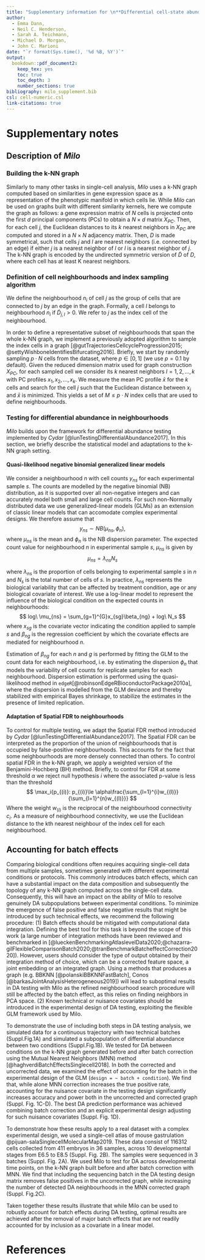 ```yaml
---
title: "Supplementary information for \n**Differential cell-state abundance testing using k-NN graphs with _Milo_**"
author: 
  - Emma Dann, 
  - Neil C. Henderson,
  - Sarah A. Teichmann,
  - Michael D. Morgan,
  - John C. Marioni
date: "`r format(Sys.time(), '%d %B, %Y')`"
output:
  bookdown::pdf_document2:
    keep_tex: yes
    toc: true
    toc_depth: 3
    number_sections: true
bibliography: milo_supplement.bib
csl: cell-numeric.csl
link-citations: true
---
```


\renewcommand{\figurename}{Supplementary Figure}

\newpage 

# Supplementary notes 

## Description of _Milo_ 

### Building the k-NN graph 

Similarly to many other tasks in single-cell analysis, _Milo_ uses a k-NN graph computed based on similarities in gene expression space as a representation of the phenotypic manifold in which cells lie. While _Milo_ can be used on graphs built with different similarity kernels, here we compute the graph as follows: a gene expression matrix of $N$ cells is projected onto the first $d$ principal components (PCs) to obtain a $N \times d$ matrix $X_{PC}$. Then, for each cell $j$, the Euclidean distances to its $k$ nearest neighbors in $X_{PC}$ are computed and stored in a $N \times N$ adjacency matrix. Then, $D$ is made symmetrical, such that cells $j$ and $l$ are nearest neighbors (i.e. connected by an edge) if either $j$ is a nearest neighbor of $l$ or $l$ is a nearest neighbor of $j$. The k-NN graph is encoded by the undirected symmetric version of $\tilde{D}$ of $D$, where each cell has at least K nearest neighbors. 

### Definition of cell neighbourhoods and index sampling algorithm 

We define the neighbourhood $n_i$ of cell $j$ as the group of cells that are connected to $j$ by an edge in the graph.
<!-- Formally,, a neighbourhood is encoded by the indices $j_n$ of the non-zero values of row $i$ in $\tilde{D}$. -->
Formally, a cell $l$ belongs to neighbourhood $n_i$ if $\tilde{D}_{j,l} > 0$. We refer to $j$ as the index cell of the neighbourhood. 

In order to define a representative subset of neighbourhoods that span the whole k-NN graph, we implement a previously adopted algorithm to sample the index cells in a graph [@gutTrajectoriesCellcycleProgression2015; @settyWishboneIdentifiesBifurcating2016]. 
Briefly, we start by randomly sampling $p \cdot N$ cells from the dataset, where $p \in [0,1]$  (we use $p = 0.1$ by default). 
Given the reduced dimension matrix used for graph construction $X_{PC}$, for each sampled cell we consider its $k$ nearest neighbors $l = 1,2,...,k$ with PC profiles ${x_1, x_2, ... , x_k}$. We measure the mean PC profile $\bar{x}$ for the $k$ cells and search for the cell $j$ such that the Euclidean distance between $x_j$ and $\bar{x}$ is minimized. This yields a set of $M \leq p \cdot N$ index cells that are used to define neighbourhoods.

### Testing for differential abundance in neighbourhoods 

_Milo_ builds upon the framework for differential abundance testing implemented by _Cydar_ [@lunTestingDifferentialAbundance2017]. In this section, we briefly describe the statistical model and adaptations to the k-NN graph setting. 

#### Quasi-likelihood negative binomial generalized linear models {-}

<!-- For neighbourhood $n$ with counts $y_{ns}$ for each sample $s$, the counts are modelled as a quasi-negative binomial distribution with mean $\mu_{ns}$ with a generalized linear model. This means that we allow for overdispersion of the counts data. -->

<!-- With a log-link GLM with G coefficients (which represent groups) the mean is -->
<!-- $$ -->
<!-- log\ \mu_{ns} = \sum_{g=1}^{G}x_{sg}\beta_{ng} + o_{ns} -->
<!-- $$ -->
<!-- Here $\beta_{ng}$ is the neighbourhood-specific value of coefficient $g$ i.e. the log-transformed average proportion of cells within a group. $x_{sg}$ specifies the group to which each sample belongs. $o_{ns}$ is the offset, representing the log-transformed total number of cells, that insures that differences in the numbers of cells between groups do not cause differences in $\beta_{ng}$. -->

We consider a neighbourhood $n$ with cell counts $y_{ns}$ for each experimental sample $s$. The counts are modelled by the negative binomial (NB) distribution, as it is supported over all non-negative integers and can accurately model both small and large cell counts. For such non-Normally distributed data we use generalized-linear models (GLMs) as an extension of classic linear models that can accomodate complex experimental designs. We therefore assume that
$$
y_{ns} \sim NB(\mu_{ns},\phi_{n}),
$$
where $\mu_{ns}$ is the mean and $\phi_{n}$ is the NB dispersion parameter. 
The expected count value for neighbourhood $n$ in experimental sample $s$, $\mu_{ns}$ is given by 
$$
\mu_{ns} = \lambda_{ns}N_s
$$

where $\lambda_{ns}$ is the proportion of cells belonging to experimental sample $s$ in $n$ and $N_s$ is the total number of cells of $s$. In practice, $\lambda_{ns}$ represents the biological variability that can be affected by treatment condition, age or any biological covariate of interest. We use a log-linear model to represent the influence of the biological condition on the expected counts in neighbourhoods:
$$
log\ \mu_{ns} = \sum_{g=1}^{G}x_{sg}\beta_{ng} + log\ N_s
$$
where $x_{sg}$ is the covariate vector indicating the condition applied to sample $s$ and $\beta_{ng}$ is the regression coefficient by which the covariate effects are mediated for neighbourhood $n$. 

Estimation of $\beta_{ng}$ for each $n$ and $g$ is performed by fitting the GLM to the count data for each neighbourhood, i.e. by estimating the dispersion $\phi_{n}$ that models the variability of cell counts for replicate samples for each neighbourhood. Dispersion estimation is performed using the quasi-likelihood method in `edgeR`[@robinsonEdgeRBioconductorPackage2010a], where the dispersion is modelled from the GLM deviance and thereby stabilized with empirical Bayes shrinkage, to stabilize the estimates in the presence of limited replication.

#### Adaptation of Spatial FDR to neighbourhoods {-}

To control for multiple testing, we adapt the Spatial FDR method introduced by $Cydar$ [@lunTestingDifferentialAbundance2017]. The Spatial FDR can be interpreted as the proportion of the union of neighbourhoods that is occupied by false-positive neighbourhoods. This accounts for the fact that some neighbourhoods are more densely connected than others. To control spatial FDR in the k-NN graph, we apply a weighted version of the Benjamini-Hochberg (BH) method. Briefly, to control for FDR at some threshold $\alpha$ we reject null hypothesis $i$ where the associated p-value is less than the threshold
$$
\max_i{p_{(i)}: p_{(i)}\le \alpha\frac{\sum_{l=1}^{i}w_{(l)}}{\sum_{l=1}^{n}w_{(l)}}}
$$
Where the weight $w_{(i)}$ is the reciprocal of the neighbourhood connectivity $c_i$. As a measure of neighbourhood connectivity, we use the Euclidean distance to the kth nearest neighbour of the index cell for each neighbourhood.

## Accounting for batch effects

Comparing biological conditions often requires acquiring single-cell data from multiple samples, sometimes generated with different experimental conditions or protocols. This commonly introduces batch effects, which can have a substantial impact on the data composition and subsequently the topology of any k-NN graph computed across the single-cell data. Consequently, this will have an impact on the ability of Milo to resolve genuinely DA subpopulations between experimental conditions. To minimize the emergence of false positive and false negative results that might be introduced by such technical effects, we recommend the following procedure: (1) Batch effects should be mitigated with computational data integration. Defining the best tool for this task is beyond the scope of this work (a large number of integration methods have been reviewed and benchmarked in [@lueckenBenchmarkingAtlaslevelData2020;@chazarra-gilFlexibleComparisonBatch2020;@tranBenchmarkBatcheffectCorrection2020]). However, users should consider the type of output obtained by their integration method of choice, which can be a corrected feature space, a joint embedding or an integrated graph. Using a methods that produces a graph (e.g. BBKNN [@polanskiBBKNNFastBatch], Conos [@barkasJointAnalysisHeterogeneous2019]) will lead to suboptimal results in DA testing with Milo as the refined neighbourhood search procedure will still be affected by the batch effect, as this relies on finding neighbors in PCA space. (2) Known technical or nuisance covariates should be introduced in the experimental design of DA testing, exploiting the flexible GLM framework used by Milo.

To demonstrate the use of including both steps in DA testing analysis, we simulated data for a continuous trajectory with two technical batches (Suppl.Fig.1A) and simulated a subpopulation of differential abundance between two conditions (Suppl.Fig.1B). We tested for DA between conditions on the k-NN graph generated before and after batch correction using the Mutual Nearest Neighbors (MNN) method [@haghverdiBatchEffectsSinglecell2018]. In both the corrected and uncorrected data, we examined the effect of accounting for the batch in the experimental design of the GLM (`design = ~ batch + condition`). We find that, while alone MNN correction increases the true positive rate, accounting for the nuisance covariate in the testing design significantly increases accuracy and power both in the uncorrected and corrected graph (Suppl. Fig. 1C-D). The best DA prediction performance was achieved combining batch correction and an explicit experimental design adjusting for such nuisance covariates (Suppl. Fig. 1D).

To demonstrate how these results apply to a real dataset with a complex experimental design, we used a single-cell atlas of mouse gastrulation @pijuan-salaSinglecellMolecularMap2019. These data consist of 116312 cells collected from 411 embryos in 36 samples, across 10 developmental stages from E6.5 to E8.5 (Suppl. Fig. 2B). The samples were sequenced in 3 batches (Suppl. Fig. 2A). We used Milo to test for DA across developmental time points, on the k-NN graph built before and after batch correction with MNN. We find that including the sequencing batch in the DA testing design matrix removes false positives in the uncorrected graph, while increasing the number of detected DA neighbourhoods in the MNN corrected graph (Suppl. Fig.2C).

Taken together these results illustrate that while Milo can be used to robustly account for batch effects during DA testing, optimal results are achieved after the removal of major batch effects that are not readily accounted for by inclusion as a covariate in a linear model.


# References


